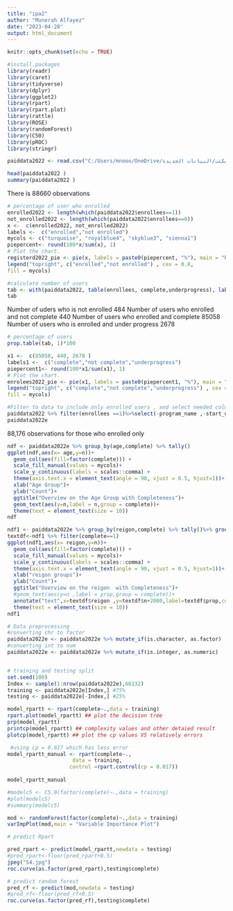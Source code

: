 ---
title: "ipa2"
author: "Munerah Alfayez"
date: "2023-04-28"
output: html_document
---

```{r setup, include=FALSE}
knitr::opts_chunk$set(echo = TRUE)
```

```{r}
#install.packages
library(readr)
library(caret)
library(tidyverse)
library(dplyr)
library(ggplot2)
library(rpart)
library(rpart.plot)
library(rattle)
library(ROSE)
library(randomForest)
library(C50)
library(pROC)
library(stringr)
```

```{r}
paiddata2022 <- read.csv("C:/Users/mnooo/OneDrive/سطح المكتب/البيانات الجديدة/paiddata2022.csv",sep = ",",fileEncoding = "UTF-8")

head(paiddata2022 )
summary(paiddata2022 )
```
There is 88660 observations 
```{r}
# percentage of user who enrolled
enrolled2022 <- length(which(paiddata2022$enrollees==1))
not_enrolled2022 <- length(which(paiddata2022$enrollees==0))
x <-  c(enrolled2022, not_enrolled2022)
labels <-  c("enrolled","not enrolled")
mycols <- c("turquoise", "royalblue4", "skyblue3", "sienna1")
piepercent<- round(100*x/sum(x), 1)
# Plot the chart.
registerd2022_pie <- pie(x, labels = paste0(piepercent, "%"), main = "Registered Users ",col = mycols )
legend("topright", c("enrolled","not enrolled") , cex = 0.8,
fill = mycols)

```

```{r}
#calculate number of users
tab <- with(paiddata2022, table(enrollees, complete,underprogress), labels.default())
tab

```
Number of uders who is not enrolled 484
Number of users who enrolled and not complete 440
Number of users who enrolled and complete  85058
Number of users who is enrolled and under progress 2678 
```{r}
# percentage of users
prop.table(tab, 1)*100

```
 
```{r}
x1 <-  c(85058, 440, 2678 )
labels1 <-  c("complete","not complete","underprogress")
piepercent1<- round(100*x1/sum(x1), 1)
# Plot the chart.
enrolees2022_pie <- pie(x1, labels = paste0(piepercent1, "%"), main = "Enrolled Users ", col = mycols )
legend("topright", c("complete","not complete","underprogress") , cex = 0.8,
fill = mycols)

```

```{r}
#Filter to data to include only enrolled users , and select needed colmns
paiddata2022 %>% filter(enrollees ==1)%>%select(-program_name ,-start_date,-end_date,-program._execution._date,-user_id,-level, -registered , -enrollees , -underprogress , -notcomplete , -work_place,-paid.free)%>% mutate(hierarchy=str_wrap(hierarchy,42)) -> paiddata2022e
paiddata2022e


```
88,176 observations for those who enrolled only 
```{r}
ndf <- paiddata2022e %>% group_by(age,complete) %>% tally()
ggplot(ndf,aes(x= age,y=n))+
  geom_col(aes(fill=factor(complete))) + 
  scale_fill_manual(values = mycols)+
  scale_y_continuous(labels = scales::comma) +
  theme(axis.text.x = element_text(angle = 90, vjust = 0.5, hjust=1))+
  xlab("Age Group")+
  ylab("Count")+
  ggtitle("Overview on the Age Group with Completeness")+
  geom_text(aes(y=n,label = n,group = complete))+
  theme(text = element_text(size = 10))
ndf

```
```{r}
ndf1 <- paiddata2022e %>% group_by(reigon,complete) %>% tally()%>% group_by(reigon)%>%mutate(group_size = sum(n),prop =round( n/group_size,2))
textdf<-ndf1 %>% filter(complete==1)
ggplot(ndf1,aes(x= reigon,y=n))+
  geom_col(aes(fill=factor(complete))) + 
  scale_fill_manual(values = mycols)+
  scale_y_continuous(labels = scales::comma) +
  theme(axis.text.x = element_text(angle = 90, vjust = 0.5, hjust=1))+
  xlab("reigon groups")+
  ylab("Count")+
  ggtitle("Overview on the reigon  with Completeness")+
  #geom_text(aes(y=n ,label = prop,group = complete))+
  annotate("text",x=textdf$reigon ,y=textdf$n+2000,label=textdf$prop,color="black")+
  theme(text = element_text(size = 10))
ndf1
```

```{r}
# Data preprocessing
#converting chr to factor
paiddata2022e <- paiddata2022e %>% mutate_if(is.character, as.factor)
#converting int to num
paiddata2022e <- paiddata2022e %>% mutate_if(is.integer, as.numeric)
```

```{r}

```

```{r}
# training and testing split
set.seed(100)
Index <- sample(1:nrow(paiddata2022e),66132)
training <- paiddata2022e[Index,] #75%
testing <- paiddata2022e[-Index,] #25%
```

```{r}
model_rpartt <- rpart(complete~.,data = training)
rpart.plot(model_rpartt) ## plot the decision tree
prp(model_rpartt)
printcp(model_rpartt) ## complexity values and other detaied result
plotcp(model_rpartt) ## plot the cp values VS relatively errors

```

```{r}
 #using cp = 0.017 which has less error 
model_rpartt_manual <- rpart(complete~., 
                     data = training, 
                    control =rpart.control(cp = 0.017))
  
model_rpartt_manual


```



```{r}
#modelc5 <- C5.0(factor(complete)~.,data = training)
#plot(modelc5)
#summary(modelc5)
```

```{r}

mod <- randomForest(factor(complete)~.,data = training)
varImpPlot(mod,main = "Variable Importance Plot")

```
```{r}

# predict Rpart 

pred_rpart <- predict(model_rpartt,newdata = testing)
#pred_rpart<-floor(pred_rpart+0.5)
jpeg("54.jpg")
roc.curve(as.factor(pred_rpart),testing$complete)

```
```{r}
# predict random forest
pred_rf <- predict(mod,newdata = testing)
#pred_rf<-floor(pred_rf+0.5)
roc.curve(as.factor(pred_rf),testing$complete)


```

```{r}




```

```{r}




```